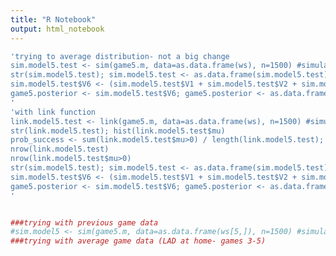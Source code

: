 ```yaml
---
title: "R Notebook"
output: html_notebook
---
```



```r
'trying to average distribution- not a big change
sim.model5.test <- sim(game5.m, data=as.data.frame(ws), n=1500) #simulate game 5 with previous game data
str(sim.model5.test); sim.model5.test <- as.data.frame(sim.model5.test); 
sim.model5.test$V6 <- (sim.model5.test$V1 + sim.model5.test$V2 + sim.model5.test$V3 + sim.model5.test$V4 + sim.model5.test$V5)/5
game5.posterior <- sim.model5.test$V6; game5.posterior <- as.data.frame(game5.posterior); colnames(game5.posterior)<- "V5" 
'
'with link function
link.model5.test <- link(game5.m, data=as.data.frame(ws), n=1500) #simulate game 5 with previous game data
str(link.model5.test); hist(link.model5.test$mu)
prob_success <- sum(link.model5.test$mu>0) / length(link.model5.test); prob_success 
nrow(link.model5.test)
nrow(link.model5.test$mu>0)
str(sim.model5.test); sim.model5.test <- as.data.frame(sim.model5.test); 
sim.model5.test$V6 <- (sim.model5.test$V1 + sim.model5.test$V2 + sim.model5.test$V3 + sim.model5.test$V4 + sim.model5.test$V5)/5
game5.posterior <- sim.model5.test$V6; game5.posterior <- as.data.frame(game5.posterior); colnames(game5.posterior)<- "V5" 
'


###trying with previous game data
#sim.model5 <- sim(game5.m, data=as.data.frame(ws[5,]), n=1500) #simulate game 5 with post-game 4 data (LAD home)
###trying with average game data (LAD at home- games 3-5)
```
